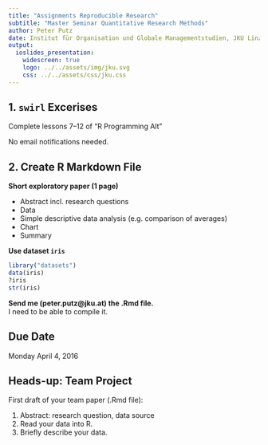 ```yaml
---
title: "Assignments Reproducible Research"
subtitle: "Master Seminar Quantitative Research Methods"
author: Peter Putz
date: Institut für Organisation und Globale Managementstudien, JKU Linz
output: 
  ioslides_presentation:
    widescreen: true
    logo: ../../assets/img/jku.svg
    css: ../../assets/css/jku.css
---
```



<style>
table.rmdtable th {
  color: white;
  font-size: 18px;
  background: -webkit-gradient(linear, 50% 0%, 50% 100%, color-stop(40%, #1e786d), color-stop(80%, #144f48)) no-repeat;
  background: -webkit-linear-gradient(top, #1e786d 40%, #144f48 80%) no-repeat;
  background: -moz-linear-gradient(top, #1e786d 40%, #144f48 80%) no-repeat;
  background: -o-linear-gradient(top, #1e786d 40%, #144f48 80%) no-repeat;
  background: linear-gradient(top, #1e786d 40%, #144f48 80%) no-repeat;
}
</style>


## 1. `swirl` Excerises

Complete lessons 7--12 of "R Programming Alt"

No email notifications needed.



## 2. Create R Markdown File {.smaller}

**Short exploratory paper (1 page)**

- Abstract incl. research questions
- Data
- Simple descriptive data analysis (e.g. comparison of averages)
- Chart
- Summary

**Use dataset `iris`**

```r
library("datasets")
data(iris)
?iris
str(iris)
```

**Send me (peter.putz@jku.at) the .Rmd file.**  
I need to be able to compile it.


## Due Date

Monday April 4, 2016



## Heads-up: Team Project

First draft of your team paper (.Rmd file):

1. Abstract: research question, data source
2. Read your data into R.
3. Briefly describe your data.
